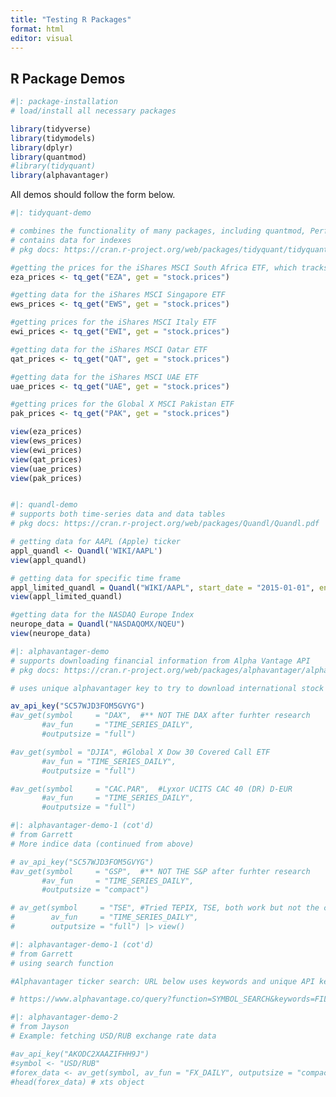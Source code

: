 ```yaml
---
title: "Testing R Packages"
format: html
editor: visual
---
```


## R Package Demos

```r
#|: package-installation
# load/install all necessary packages

library(tidyverse) 
library(tidymodels)
library(dplyr)
library(quantmod)
#library(tidyquant)
library(alphavantager)
```

All demos should follow the form below.

```r
#|: tidyquant-demo

# combines the functionality of many packages, including quantmod, PerformanceAnalytics, zoo, xts, and TTR
# contains data for indexes 
# pkg docs: https://cran.r-project.org/web/packages/tidyquant/tidyquant.pdf

#getting the prices for the iShares MSCI South Africa ETF, which tracks the MSCI South Africa 25/50 Index
eza_prices <- tq_get("EZA", get = "stock.prices")

#getting data for the iShares MSCI Singapore ETF
ews_prices <- tq_get("EWS", get = "stock.prices")

#getting prices for the iShares MSCI Italy ETF
ewi_prices <- tq_get("EWI", get = "stock.prices")

#getting data for the iShares MSCI Qatar ETF
qat_prices <- tq_get("QAT", get = "stock.prices")

#getting data for the iShares MSCI UAE ETF
uae_prices <- tq_get("UAE", get = "stock.prices")

#getting prices for the Global X MSCI Pakistan ETF
pak_prices <- tq_get("PAK", get = "stock.prices")

view(eza_prices)
view(ews_prices) 
view(ewi_prices)
view(qat_prices)
view(uae_prices)
view(pak_prices)



```

```r
#|: quandl-demo
# supports both time-series data and data tables
# pkg docs: https://cran.r-project.org/web/packages/Quandl/Quandl.pdf

# getting data for AAPL (Apple) ticker
appl_quandl <- Quandl('WIKI/AAPL')
view(appl_quandl)

# getting data for specific time frame
appl_limited_quandl = Quandl("WIKI/AAPL", start_date = "2015-01-01", end_date = "2022-12-31")
view(appl_limited_quandl)

#getting data for the NASDAQ Europe Index
neurope_data = Quandl("NASDAQOMX/NQEU") 
view(neurope_data)
```

```r
#|: alphavantager-demo
# supports downloading financial information from Alpha Vantage API
# pkg docs: https://cran.r-project.org/web/packages/alphavantager/alphavantager.pdf 

# uses unique alphavantager key to try to download international stock indices

av_api_key("SC57WJD3FOM5GVYG")
#av_get(symbol     = "DAX",  #** NOT THE DAX after furhter research
       #av_fun     = "TIME_SERIES_DAILY",
       #outputsize = "full")

#av_get(symbol = "DJIA", #Global X Dow 30 Covered Call ETF
       #av_fun = "TIME_SERIES_DAILY",
       #outputsize = "full")

#av_get(symbol     = "CAC.PAR",  #Lyxor UCITS CAC 40 (DR) D-EUR
       #av_fun     = "TIME_SERIES_DAILY",
       #outputsize = "full")
```

```r
#|: alphavantager-demo-1 (cot'd)
# from Garrett
# More indice data (continued from above)

# av_api_key("SC57WJD3FOM5GVYG")
#av_get(symbol     = "GSP",  #** NOT THE S&P after furhter research
       #av_fun     = "TIME_SERIES_DAILY",
       #outputsize = "compact")

# av_get(symbol     = "TSE", #Tried TEPIX, TSE, both work but not the correct index
#        av_fun     = "TIME_SERIES_DAILY",
#        outputsize = "full") |> view()
```

```r
#|: alphavantager-demo-1 (cot'd)
# from Garrett
# using search function

#Alphavantager ticker search: URL below uses keywords and unique API key to list ETF, mutual fund, and equity symbols to use in alphavantager package. Conclusion after using search function: international stock index data not available in package.  

# https://www.alphavantage.co/query?function=SYMBOL_SEARCH&keywords=FILLHERE&apikey=FILLHERE 
```

```r
#|: alphavantager-demo-2
# from Jayson
# Example: fetching USD/RUB exchange rate data

#av_api_key("AKODC2XAAZIFHH9J")
#symbol <- "USD/RUB"
#forex_data <- av_get(symbol, av_fun = "FX_DAILY", outputsize = "compact")
#head(forex_data) # xts object
```
